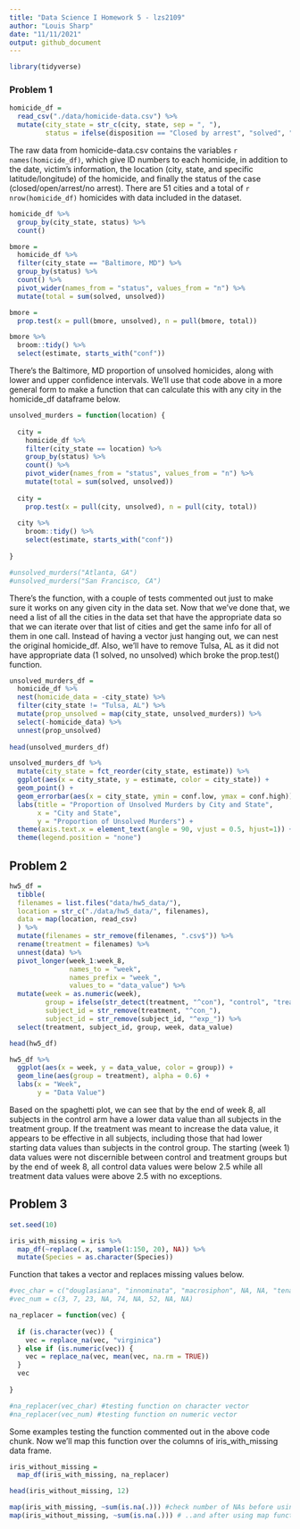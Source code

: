 ```yaml
---
title: "Data Science I Homework 5 - lzs2109"
author: "Louis Sharp"
date: "11/11/2021"
output: github_document
---
```


```r
library(tidyverse)
```


### Problem 1

```r
homicide_df = 
  read_csv("./data/homicide-data.csv") %>% 
  mutate(city_state = str_c(city, state, sep = ", "),
         status = ifelse(disposition == "Closed by arrest", "solved", "unsolved"))
```

The raw data from homicide-data.csv contains the variables `r names(homicide_df)`, which give ID numbers to each homicide, in addition to the date, victim's information, the location (city, state, and specific latitude/longitude) of the homicide, and finally the status of the case (closed/open/arrest/no arrest). There are 51 cities and a total of `r nrow(homicide_df)` homicides with data included in the dataset.

```r
homicide_df %>% 
  group_by(city_state, status) %>% 
  count()

bmore = 
  homicide_df %>%
  filter(city_state == "Baltimore, MD") %>%
  group_by(status) %>% 
  count() %>% 
  pivot_wider(names_from = "status", values_from = "n") %>% 
  mutate(total = sum(solved, unsolved))

bmore = 
  prop.test(x = pull(bmore, unsolved), n = pull(bmore, total))

bmore %>% 
  broom::tidy() %>% 
  select(estimate, starts_with("conf"))
```

There's the Baltimore, MD proportion of unsolved homicides, along with lower and upper confidence intervals. We'll use that code above in a more general form to make a function that can calculate this with any city in the homicide_df dataframe below.

```r
unsolved_murders = function(location) {
  
  city = 
    homicide_df %>% 
    filter(city_state == location) %>%
    group_by(status) %>% 
    count() %>% 
    pivot_wider(names_from = "status", values_from = "n") %>% 
    mutate(total = sum(solved, unsolved))
  
  city = 
    prop.test(x = pull(city, unsolved), n = pull(city, total))
  
  city %>% 
    broom::tidy() %>% 
    select(estimate, starts_with("conf"))
  
}

#unsolved_murders("Atlanta, GA")
#unsolved_murders("San Francisco, CA")
```

There's the function, with a couple of tests commented out just to make sure it works on any given city in the data set. Now that we've done that, we need a list of all the cities in the data set that have the appropriate data so that we can iterate over that list of cities and get the same info for all of them in one call. Instead of having a vector just hanging out, we can nest the original homicide_df. Also, we'll have to remove Tulsa, AL as it did not have appropriate data (1 solved, no unsolved) which broke the prop.test() function.

```r
unsolved_murders_df = 
  homicide_df %>% 
  nest(homicide_data = -city_state) %>% 
  filter(city_state != "Tulsa, AL") %>% 
  mutate(prop_unsolved = map(city_state, unsolved_murders)) %>% 
  select(-homicide_data) %>% 
  unnest(prop_unsolved)
  
head(unsolved_murders_df)

unsolved_murders_df %>% 
  mutate(city_state = fct_reorder(city_state, estimate)) %>% 
  ggplot(aes(x = city_state, y = estimate, color = city_state)) +
  geom_point() +
  geom_errorbar(aes(x = city_state, ymin = conf.low, ymax = conf.high)) +
  labs(title = "Proportion of Unsolved Murders by City and State",
       x = "City and State",
       y = "Proportion of Unsolved Murders") +
  theme(axis.text.x = element_text(angle = 90, vjust = 0.5, hjust=1)) +
  theme(legend.position = "none")
```


## Problem 2

```r
hw5_df = 
  tibble(
  filenames = list.files("data/hw5_data/"),
  location = str_c("./data/hw5_data/", filenames),
  data = map(location, read_csv)
  ) %>% 
  mutate(filenames = str_remove(filenames, ".csv$")) %>% 
  rename(treatment = filenames) %>% 
  unnest(data) %>% 
  pivot_longer(week_1:week_8, 
               names_to = "week", 
               names_prefix = "week_", 
               values_to = "data_value") %>% 
  mutate(week = as.numeric(week),
         group = ifelse(str_detect(treatment, "^con"), "control", "treatment"),
         subject_id = str_remove(treatment, "^con_"),
         subject_id = str_remove(subject_id, "^exp_")) %>% 
  select(treatment, subject_id, group, week, data_value)

head(hw5_df)

hw5_df %>% 
  ggplot(aes(x = week, y = data_value, color = group)) +
  geom_line(aes(group = treatment), alpha = 0.6) +
  labs(x = "Week",
       y = "Data Value")
```

Based on the spaghetti plot, we can see that by the end of week 8, all subjects in the control arm have a lower data value than all subjects in the treatment group. If the treatment was meant to increase the data value, it appears to be effective in all subjects, including those that had lower starting data values than subjects in the control group. The starting (week 1) data values were not discernible between control and treatment groups but by the end of week 8, all control data values were below 2.5 while all treatment data values were above 2.5 with no exceptions.


## Problem 3

```r
set.seed(10)

iris_with_missing = iris %>% 
  map_df(~replace(.x, sample(1:150, 20), NA)) %>%
  mutate(Species = as.character(Species))
```

Function that takes a vector and replaces missing values below.

```r
#vec_char = c("douglasiana", "innominata", "macrosiphon", NA, NA, "tenax", NA)
#vec_num = c(3, 7, 23, NA, 74, NA, 52, NA, NA)

na_replacer = function(vec) {
  
  if (is.character(vec)) {
    vec = replace_na(vec, "virginica")
  } else if (is.numeric(vec)) {
    vec = replace_na(vec, mean(vec, na.rm = TRUE))
  }
  vec
  
}

#na_replacer(vec_char) #testing function on character vector
#na_replacer(vec_num) #testing function on numeric vector 
```

Some examples testing the function commented out in the above code chunk. Now we'll map this function over the columns of iris_with_missing data frame.

```r
iris_without_missing = 
  map_df(iris_with_missing, na_replacer)

head(iris_without_missing, 12)

map(iris_with_missing, ~sum(is.na(.))) #check number of NAs before using map function
map(iris_without_missing, ~sum(is.na(.))) # ..and after using map function
```


